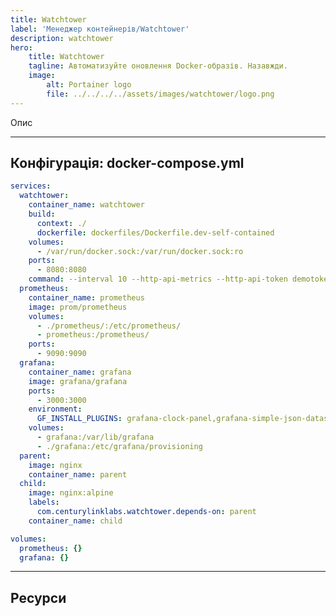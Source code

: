 ```yaml
---
title: Watchtower
label: 'Менеджер контейнерів/Watchtower'
description: watchtower
hero:
    title: Watchtower
    tagline: Автоматизуйте оновлення Docker-образів. Назавжди.
    image:
        alt: Portainer logo
        file: ../../../../assets/images/watchtower/logo.png
---
```



Опис

[//]: # (<ImageSlider images={[screen0, screen1]} />)

---

## Конфігурація: docker-compose.yml

```yml
services:
  watchtower:
    container_name: watchtower
    build:
      context: ./
      dockerfile: dockerfiles/Dockerfile.dev-self-contained
    volumes:
      - /var/run/docker.sock:/var/run/docker.sock:ro
    ports:
      - 8080:8080
    command: --interval 10 --http-api-metrics --http-api-token demotoken --debug prometheus grafana parent child
  prometheus:
    container_name: prometheus
    image: prom/prometheus
    volumes:
      - ./prometheus/:/etc/prometheus/
      - prometheus:/prometheus/
    ports:
      - 9090:9090
  grafana:
    container_name: grafana
    image: grafana/grafana
    ports:
      - 3000:3000
    environment:
      GF_INSTALL_PLUGINS: grafana-clock-panel,grafana-simple-json-datasource
    volumes:
      - grafana:/var/lib/grafana
      - ./grafana:/etc/grafana/provisioning
  parent:
    image: nginx
    container_name: parent
  child:
    image: nginx:alpine
    labels:
      com.centurylinklabs.watchtower.depends-on: parent
    container_name: child

volumes:
  prometheus: {}
  grafana: {}
```

---

## Ресурси

<LinkCard title="Документація" href="https://containrrr.dev/watchtower/" />
<LinkCard title="Вихідний код" href="https://github.com/containrrr/watchtower" />
<LinkCard title="GitHub packages" href="https://github.com/containrrr/watchtower/pkgs/container/watchtower" />
<LinkCard title="Активний форк" href="https://github.com/nicholas-fedor/watchtower" />

